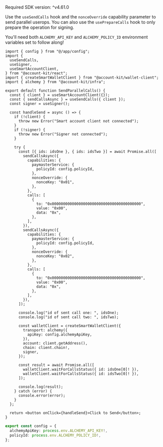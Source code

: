 <Info>Required SDK version: ^v4.61.0</Info>

Use the `useSendCalls` hook and the `nonceOverride` capability parameter to send parallel userops. You can also use the `usePrepareCalls` hook to only prepare the operation for signing.

You'll need both `ALCHEMY_API_KEY` and `ALCHEMY_POLICY_ID` environment variables set to follow along!

<CodeBlocks>

```tsx twoslash title="sendParallelCalls.tsx" focus={5-7,14-27}
import { config } from "@/app/config";
import {
  useSendCalls,
  useSigner,
  useSmartAccountClient,
} from "@account-kit/react";
import { createSmartWalletClient } from "@account-kit/wallet-client";
import { alchemy } from "@account-kit/infra";

export default function SendParallelCalls() {
  const { client } = useSmartAccountClient({});
  const { sendCallsAsync } = useSendCalls({ client });
  const signer = useSigner();

  const handleSend = async () => {
    if (!client) {
      throw new Error("Smart account client not connected");
    }
    if (!signer) {
      throw new Error("Signer not connected");
    }

    try {
      const [{ ids: idsOne }, { ids: idsTwo }] = await Promise.all([
        sendCallsAsync({
          capabilities: {
            paymasterService: {
              policyId: config.policyId,
            },
            nonceOverride: {
              nonceKey: "0x01",
            },
          },
          calls: [
            {
              to: "0x0000000000000000000000000000000000000000",
              value: "0x00",
              data: "0x",
            },
          ],
        }),
        sendCallsAsync({
          capabilities: {
            paymasterService: {
              policyId: config.policyId,
            },
            nonceOverride: {
              nonceKey: "0x02",
            },
          },
          calls: [
            {
              to: "0x0000000000000000000000000000000000000000",
              value: "0x00",
              data: "0x",
            },
          ],
        }),
      ]);

      console.log("id of sent call one: ", idsOne);
      console.log("id of sent call two: ", idsTwo);

      const walletClient = createSmartWalletClient({
        transport: alchemy({
          apiKey: config.alchemyApiKey,
        }),
        account: client.getAddress(),
        chain: client.chain!,
        signer,
      });

      const result = await Promise.all([
        walletClient.waitForCallsStatus({ id: idsOne[0]! }),
        walletClient.waitForCallsStatus({ id: idsTwo[0]! }),
      ]);

      console.log(result);
    } catch (error) {
      console.error(error);
    }
  };

  return <button onClick={handleSend}>Click to Send</button>;
}
```

```ts twoslash title="config.ts"
export const config = {
  alchemyApiKey: process.env.ALCHEMY_API_KEY!,
  policyId: process.env.ALCHEMY_POLICY_ID!,
};
```

</CodeBlocks>
